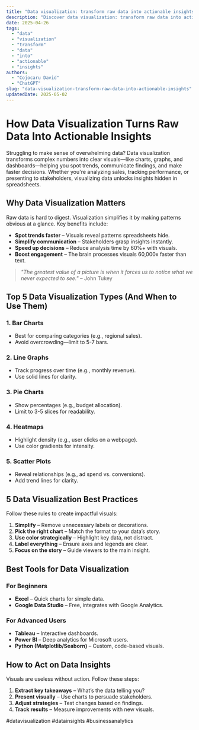 ```yaml
---
title: "Data visualization: transform raw data into actionable insights"
description: "Discover data visualization: transform raw data into actionable insights with this in-depth guide, providing actionable insights and practical tips to boost your knowledge and results."
date: 2025-04-26
tags:
  - "data"
  - "visualization"
  - "transform"
  - "data"
  - "into"
  - "actionable"
  - "insights"
authors:
  - "Cojocaru David"
  - "ChatGPT"
slug: "data-visualization-transform-raw-data-into-actionable-insights"
updatedDate: 2025-05-02
---
```


# How Data Visualization Turns Raw Data Into Actionable Insights  

Struggling to make sense of overwhelming data? Data visualization transforms complex numbers into clear visuals—like charts, graphs, and dashboards—helping you spot trends, communicate findings, and make faster decisions. Whether you're analyzing sales, tracking performance, or presenting to stakeholders, visualizing data unlocks insights hidden in spreadsheets.  

## Why Data Visualization Matters  

Raw data is hard to digest. Visualization simplifies it by making patterns obvious at a glance. Key benefits include:  

- **Spot trends faster** – Visuals reveal patterns spreadsheets hide.  
- **Simplify communication** – Stakeholders grasp insights instantly.  
- **Speed up decisions** – Reduce analysis time by 60%+ with visuals.  
- **Boost engagement** – The brain processes visuals 60,000x faster than text.  

> *"The greatest value of a picture is when it forces us to notice what we never expected to see."* – John Tukey  

## Top 5 Data Visualization Types (And When to Use Them)  

### 1. **Bar Charts**  
- Best for comparing categories (e.g., regional sales).  
- Avoid overcrowding—limit to 5-7 bars.  

### 2. **Line Graphs**  
- Track progress over time (e.g., monthly revenue).  
- Use solid lines for clarity.  

### 3. **Pie Charts**  
- Show percentages (e.g., budget allocation).  
- Limit to 3-5 slices for readability.  

### 4. **Heatmaps**  
- Highlight density (e.g., user clicks on a webpage).  
- Use color gradients for intensity.  

### 5. **Scatter Plots**  
- Reveal relationships (e.g., ad spend vs. conversions).  
- Add trend lines for clarity.  

## 5 Data Visualization Best Practices  

Follow these rules to create impactful visuals:  

1. **Simplify** – Remove unnecessary labels or decorations.  
2. **Pick the right chart** – Match the format to your data’s story.  
3. **Use color strategically** – Highlight key data, not distract.  
4. **Label everything** – Ensure axes and legends are clear.  
5. **Focus on the story** – Guide viewers to the main insight.  

## Best Tools for Data Visualization  

### For Beginners  
- **Excel** – Quick charts for simple data.  
- **Google Data Studio** – Free, integrates with Google Analytics.  

### For Advanced Users  
- **Tableau** – Interactive dashboards.  
- **Power BI** – Deep analytics for Microsoft users.  
- **Python (Matplotlib/Seaborn)** – Custom, code-based visuals.  

## How to Act on Data Insights  

Visuals are useless without action. Follow these steps:  

1. **Extract key takeaways** – What’s the data telling you?  
2. **Present visually** – Use charts to persuade stakeholders.  
3. **Adjust strategies** – Test changes based on findings.  
4. **Track results** – Measure improvements with new visuals.  

#datavisualization #datainsights #businessanalytics